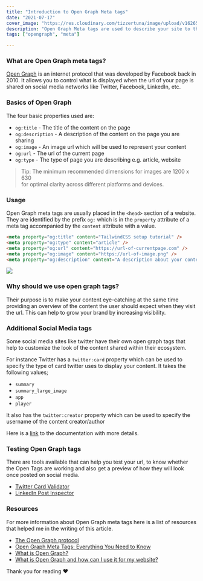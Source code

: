 ```yaml
---
title: "Introduction to Open Graph Meta tags"
date: "2021-07-17"
cover_image: "https://res.cloudinary.com/tizzertuna/image/upload/v1626518161/Articles/open-graph_2x_kmf7cj.png"
description: "Open Graph Meta tags are used to describe your site to the world. This is a good way to give your site a unique identity."
tags: ["opengraph", "meta"]

---
```


### What are Open Graph meta tags?
[Open Graph](~https://ogp.me/~) is an internet protocol that was developed by Facebook 
back in 2010. It allows you to control what is displayed when the url of your page
is shared on social media networks like Twitter, Facebook, LinkedIn, etc.

### Basics of Open Graph 
The four basic properties used are:
- `og:title` - The title of the content on the page
- `og:description` - A description of the content on the page you are sharing
- `og:image` - An image url which will be used to represent your content
- `og:url` - The url of the current page
- `og:type` - The type of page you are describing e.g. article, website

> Tip: The minimum recommended dimensions for images are 1200 x 630   
> for optimal clarity across different platforms and devices.  

### Usage

Open Graph meta tags are usually placed in the `<head>` section of a website.
They are identified by the prefix  `og:` which is in the `property` attribute of a meta tag accompanied by the `content` attribute with a value.

```html
<meta property="og:title" content="TailwindCSS setup tutorial" />
<meta property="og:type" content="article" />
<meta property="og:url" content="https://url-of-currentpage.com" />
<meta property="og:image" content="https://url-of-image.png" />
<meta property="og:description" content="A description about your content"/>

```

![](https://res.cloudinary.com/tizzertuna/image/upload/v1626517824/Articles/Custom_Size_1_2x_n6emyb.png)

### Why should we use open graph tags?

Their purpose is to make your content eye-catching at the same time providing an
overview of the content the user should expect when they visit the url. This can help to
grow your brand by increasing visibility.

### Additional Social Media tags

Some social media sites like twitter have their own open graph tags that help
to customize the look of the content shared within their ecosystem.

For instance Twitter has a `twitter:card` property which can be used to
specify the type of card twitter uses to display your content. It takes the following
values;
- `summary`
- `summary_large_image`
- `app`
- `player`

It also has the `twitter:creator` property which can be used to specify
the username of the content creator/author

Here is a [link](https://developer.twitter.com/en/docs/twitter-for-websites/cards/guides/getting-started) to the documentation with more details.

### Testing Open Graph tags

There are tools available that can help you test your url, to know
whether the Open Tags are working and also get a preview of how they 
will look once posted on social media.
- [Twitter Card Validator](https://cards-dev.twitter.com/validator)
- [LinkedIn Post Inspector](https://www.linkedin.com/post-inspector/inspect/)

### Resources

For more information about Open Graph meta tags here is a list of resources
that helped me in the writing of this article.
- [The Open Graph protocol](https://ogp.me/)
- [Open Graph Meta Tags: Everything You Need to Know](https://ahrefs.com/blog/open-graph-meta-tags/)
- [What is Open Graph?](https://www.computerhope.com/jargon/o/open-graph.htm)
- [What is Open Graph and how can I use it for my website?](https://www.freecodecamp.org/news/what-is-open-graph-and-how-can-i-use-it-for-my-website/)

Thank you for reading ❤️
